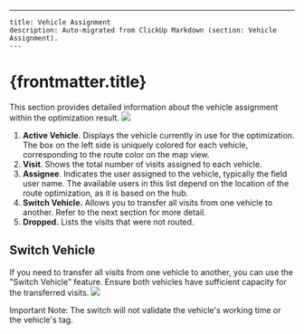---
    title: Vehicle Assignment
    description: Auto-migrated from ClickUp Markdown (section: Vehicle Assignment).
    ---

# {frontmatter.title}

This section provides detailed information about the vehicle assignment within the optimization result.
![](https://t3837933.p.clickup-attachments.com/t3837933/e00791ef-f01b-4d25-94c1-6142d6f537cb/image.png)

1. **Active Vehicle**. Displays the vehicle currently in use for the optimization. The box on the left side is uniquely colored for each vehicle, corresponding to the route color on the map view.
2. **Visit**. Shows the total number of visits assigned to each vehicle.
3. **Assignee**. Indicates the user assigned to the vehicle, typically the field user name. The available users in this list depend on the location of the route optimization, as it is based on the hub.
4. **Switch Vehicle.** Allows you to transfer all visits from one vehicle to another. Refer to the next section for more detail.
5. **Dropped.** Lists the visits that were not routed.
## Switch Vehicle
If you need to transfer all visits from one vehicle to another, you can use the "Switch Vehicle" feature. Ensure both vehicles have sufficient capacity for the transferred visits.
![](https://t3837933.p.clickup-attachments.com/t3837933/f6a02a40-92ca-4a13-885b-8d6f4b6308e3/image.png)

Important Note:
The switch will not validate the vehicle's working time or the vehicle's tag.
